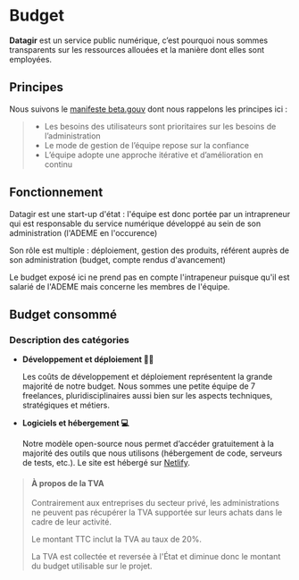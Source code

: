 
# Budget

**Datagir** est un service public numérique, c’est pourquoi nous
sommes transparents sur les ressources allouées et la manière dont elles sont
employées.

## Principes

Nous suivons le [manifeste beta.gouv](https://beta.gouv.fr/approche/manifeste)
dont nous rappelons les principes ici&nbsp;:

> - Les besoins des utilisateurs sont prioritaires sur les besoins de l’administration
> - Le mode de gestion de l’équipe repose sur la confiance
> - L’équipe adopte une approche itérative et d’amélioration en continu

## Fonctionnement

Datagir est une start-up d'état : l'équipe est donc portée par un intrapreneur qui est responsable du service numérique développé au sein de son administration (l'ADEME en l'occurence)

Son rôle est multiple : déploiement, gestion des produits, référent auprès de son administration (budget, compte rendus d'avancement)

Le budget exposé ici ne prend pas en compte l'intrapeneur puisque qu'il est salarié de l'ADEME mais concerne les membres de l'équipe.

## Budget consommé

<SelectYear />

### Description des catégories

- **Développement et déploiement 👨‍💻**

  Les coûts de développement et déploiement représentent la grande majorité de notre budget.
  Nous sommes une petite équipe de 7 freelances, pluridisciplinaires aussi bien
  sur les aspects techniques, stratégiques et métiers.

- **Logiciels et hébergement 💻**

  Notre modèle open-source nous permet d’accéder gratuitement à la majorité des
  outils que nous utilisons (hébergement de code, serveurs de tests, etc.). Le
  site est hébergé sur [Netlify](https://www.netlify.com).

> #### À propos de la TVA
>
> Contrairement aux entreprises du secteur privé, les administrations ne peuvent
> pas récupérer la TVA supportée sur leurs achats dans le cadre de leur
> activité.
>
> Le montant TTC inclut la TVA au taux de 20%.
>
> La TVA est collectée et reversée à l'État et diminue donc le montant du budget
> utilisable sur le projet.
